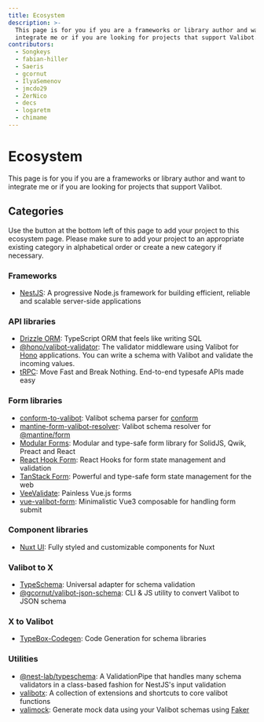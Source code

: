 ```yaml
---
title: Ecosystem
description: >-
  This page is for you if you are a frameworks or library author and want to
  integrate me or if you are looking for projects that support Valibot.
contributors:
  - Songkeys
  - fabian-hiller
  - Saeris
  - gcornut
  - IlyaSemenov
  - jmcdo29
  - ZerNico
  - decs
  - logaretm
  - chimame
---
```


# Ecosystem

This page is for you if you are a frameworks or library author and want to integrate me or if you are looking for projects that support Valibot.

## Categories

Use the button at the bottom left of this page to add your project to this ecosystem page. Please make sure to add your project to an appropriate existing category in alphabetical order or create a new category if necessary.

### Frameworks

- [NestJS](https://docs.nestjs.com): A progressive Node.js framework for building efficient, reliable and scalable server-side applications

### API libraries

- [Drizzle ORM](https://orm.drizzle.team/): TypeScript ORM that feels like writing SQL
- [@hono/valibot-validator](https://www.npmjs.com/package/@hono/valibot-validator): The validator middleware using Valibot for [Hono](https://hono.dev/) applications. You can write a schema with Valibot and validate the incoming values.
- [tRPC](https://trpc.io/): Move Fast and Break Nothing. End-to-end typesafe APIs made easy

### Form libraries

- [conform-to-valibot](https://github.com/chimame/conform-to-valibot): Valibot schema parser for [conform](https://conform.guide/)
- [mantine-form-valibot-resolver](https://github.com/Songkeys/mantine-form-valibot-resolver): Valibot schema resolver for [@mantine/form](https://mantine.dev/form/use-form/)
- [Modular Forms](https://modularforms.dev/): Modular and type-safe form library for SolidJS, Qwik, Preact and React
- [React Hook Form](https://react-hook-form.com/): React Hooks for form state management and validation
- [TanStack Form](https://tanstack.com/form): Powerful and type-safe form state management for the web
- [VeeValidate](https://vee-validate.logaretm.com/v4/): Painless Vue.js forms
- [vue-valibot-form](https://github.com/IlyaSemenov/vue-valibot-form): Minimalistic Vue3 composable for handling form submit

### Component libraries

- [Nuxt UI](https://ui.nuxt.com/): Fully styled and customizable components for Nuxt

### Valibot to X

- [TypeSchema](https://typeschema.com/): Universal adapter for schema validation
- [@gcornut/valibot-json-schema](https://github.com/gcornut/valibot-json-schema): CLI & JS utility to convert Valibot to JSON schema

### X to Valibot

- [TypeBox-Codegen](https://sinclairzx81.github.io/typebox-workbench/): Code Generation for schema libraries

### Utilities

- [@nest-lab/typeschema](https://github.com/jmcdo29/nest-lab/tree/main/packages/typeschema): A ValidationPipe that handles many schema validators in a class-based fashion for NestJS's input validation
- [valibotx](https://github.com/IlyaSemenov/valibotx): A collection of extensions and shortcuts to core valibot functions
- [valimock](https://github.com/saeris/valimock): Generate mock data using your Valibot schemas using [Faker](https://github.com/faker-js/faker)
